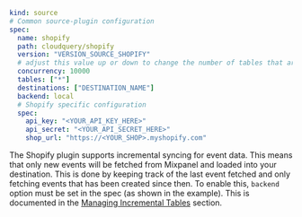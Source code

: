 ```yaml copy
kind: source
# Common source-plugin configuration
spec:
  name: shopify
  path: cloudquery/shopify
  version: "VERSION_SOURCE_SHOPIFY"
  # adjust this value up or down to change the number of tables that are resolved in parallel
  concurrency: 10000
  tables: ["*"]
  destinations: ["DESTINATION_NAME"]
  backend: local
  # Shopify specific configuration
  spec:
    api_key: "<YOUR_API_KEY_HERE>"
    api_secret: "<YOUR_API_SECRET_HERE>"
    shop_url: "https://<YOUR_SHOP>.myshopify.com"
```

The Shopify plugin supports incremental syncing for event data. This means that only new events will be fetched from Mixpanel and loaded into your destination. This is done by keeping track of the last event fetched and only fetching events that has been created since then.
To enable this, `backend` option must be set in the spec (as shown in the example). This is documented in the [Managing Incremental Tables](/docs/advanced-topics/managing-incremental-tables) section.
